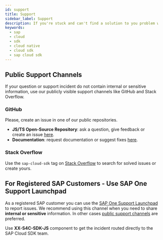 ```yaml
---
id: support
title: Support
sidebar_label: Support
description: If you're stuck and can't find a solution to you problem with SAP Cloud SDK, we're here to help you.
keywords:
  - sap
  - cloud
  - sdk
  - cloud native
  - cloud sdk
  - sap cloud sdk
---
```


## Public Support Channels

If your question or support incident do not contain internal or sensitive information, use our publicly visible support channels like GitHub and Stack Overflow.

### GitHub

Please, create an issue in one of our public repositories.

- **JS/TS Open-Source Repository**: ask a question, give feedback or create an issue [here](https://github.com/SAP/cloud-sdk-js/issues/new/choose).
- **Documentation**: request documentation or suggest fixes [here](https://github.com/SAP/cloud-sdk/issues/new/choose).

### Stack Overflow

Use the `sap-cloud-sdk` tag on [Stack Overflow](https://stackoverflow.com/questions/tagged/sap-cloud-sdk) to search for solved issues or create yours.

## For Registered SAP Customers - Use SAP One Support Launchpad

As a registered SAP customer you can use the [SAP One Support Launchpad](https://launchpad.support.sap.com/) to report issues.
We recommend using this channel when you need to share **internal or sensitive** information.
In other cases [public support channels](#public-support-channels) are preferred.

Use **XX-S4C-SDK-JS** component to get the incident routed directly to the SAP Cloud SDK team.
